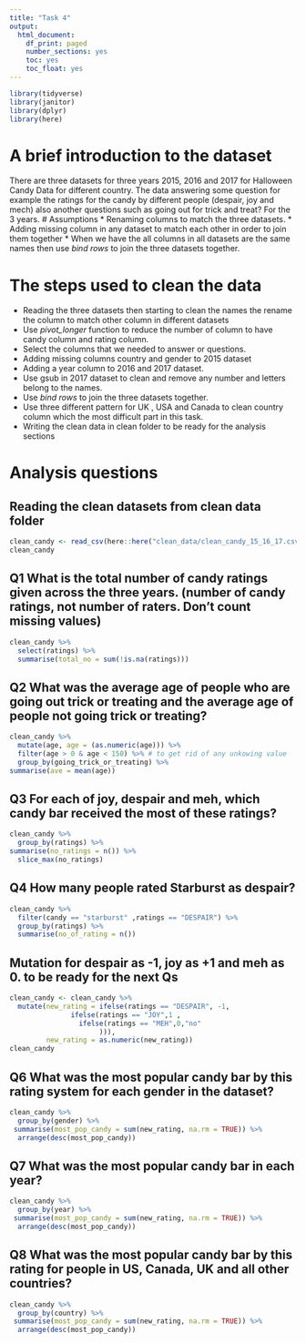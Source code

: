```yaml
---
title: "Task 4"
output:
  html_document:
    df_print: paged
    number_sections: yes
    toc: yes
    toc_float: yes
---
```

```r
library(tidyverse)
library(janitor)
library(dplyr)
library(here)
```
# A brief introduction to the dataset
There are three datasets for three years 2015, 2016 and 2017 for Halloween Candy Data for different country. The data answering some question for example the ratings for the candy by different people (despair, joy and mech) also another questions such as  going out for trick and treat? For the 3 years.
# Assumptions
* Renaming columns to match the three datasets.
* Adding missing column in any dataset to match each other in order to join them together
* When we have the all columns in all datasets are the same names then use _bind rows_ to join the three datasets together.

# The steps used to clean the data
* Reading the three datasets then starting to clean the names the rename the column to match other column in different datasets
* Use _pivot_longer_ function to reduce the number of column to have candy column and rating column.
* Select the columns that we needed to answer or questions.
* Adding missing columns country and gender to 2015 dataset
* Adding a year column to 2016 and 2017 dataset.
* Use gsub in 2017 dataset to clean and remove any number and letters belong to the names.
* Use _bind rows_ to join the three datasets together.
* Use three different pattern  for UK , USA and Canada to clean country column which the most difficult part in this task.
* Writing the clean data in clean folder to be ready for the analysis sections


# Analysis questions
## Reading the clean datasets from clean data folder
```r
clean_candy <- read_csv(here::here("clean_data/clean_candy_15_16_17.csv"))
clean_candy
```
 
## Q1 What is the total number of candy ratings given across the three years. (number of candy ratings, not number of raters. Don’t count missing values)

```r
clean_candy %>% 
  select(ratings) %>% 
  summarise(total_no = sum(!is.na(ratings)))

```

## Q2 What was the average age of people who are going out trick or treating and the average age of people not going trick or treating?
```r
clean_candy %>%  
  mutate(age, age = (as.numeric(age))) %>% 
  filter(age > 0 & age < 150) %>% # to get rid of any unkowing value
  group_by(going_trick_or_treating) %>% 
summarise(ave = mean(age))

```




## Q3 For each of joy, despair and meh, which candy bar received the most of these ratings?
```r
clean_candy %>% 
  group_by(ratings) %>% 
summarise(no_ratings = n()) %>% 
  slice_max(no_ratings)
```
## Q4 How many people rated Starburst as despair?
```r
clean_candy %>% 
  filter(candy == "starburst" ,ratings == "DESPAIR") %>% 
  group_by(ratings) %>% 
  summarise(no_of_rating = n())
```

## Mutation for despair as -1, joy as +1 and meh as 0. to be ready for the next Qs
```r
clean_candy <- clean_candy %>% 
  mutate(new_rating = ifelse(ratings == "DESPAIR", -1,
               ifelse(ratings == "JOY",1 ,
                 ifelse(ratings == "MEH",0,"no"      
                      ))),
         new_rating = as.numeric(new_rating))
clean_candy
```


## Q6 What was the most popular candy bar by this rating system for each gender in the dataset?
```r
clean_candy %>% 
  group_by(gender) %>% 
 summarise(most_pop_candy = sum(new_rating, na.rm = TRUE)) %>% 
  arrange(desc(most_pop_candy))
```
## Q7 What was the most popular candy bar in each year?
```r

clean_candy %>% 
  group_by(year) %>% 
 summarise(most_pop_candy = sum(new_rating, na.rm = TRUE)) %>% 
  arrange(desc(most_pop_candy))

```
## Q8 What was the most popular candy bar by this rating for people in US, Canada, UK and all other countries?
```r
clean_candy %>% 
  group_by(country) %>% 
 summarise(most_pop_candy = sum(new_rating, na.rm = TRUE)) %>% 
  arrange(desc(most_pop_candy))

```







